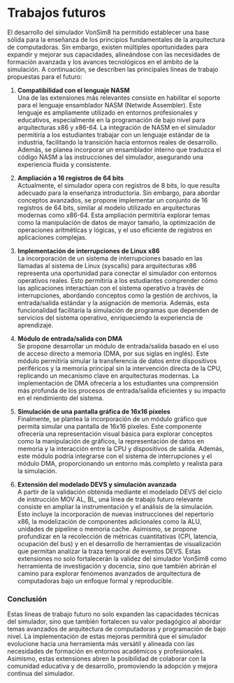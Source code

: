 # Trabajos futuros {#futuro}
El desarrollo del simulador VonSim8 ha permitido establecer una base sólida para la enseñanza de los principios fundamentales de la arquitectura de computadoras. Sin embargo, existen múltiples oportunidades para expandir y mejorar sus capacidades, alineándose con las necesidades de formación avanzada y los avances tecnológicos en el ámbito de la simulación. A continuación, se describen las principales líneas de trabajo propuestas para el futuro:

1. **Compatibilidad con el lenguaje NASM**  
   Una de las extensiones más relevantes consiste en habilitar el soporte para el lenguaje ensamblador NASM (Netwide Assembler). Este lenguaje es ampliamente utilizado en entornos profesionales y educativos, especialmente en la programación de bajo nivel para arquitecturas x86 y x86-64. La integración de NASM en el simulador permitiría a los estudiantes trabajar con un lenguaje estándar de la industria, facilitando la transición hacia entornos reales de desarrollo. Además, se planea incorporar un ensamblador interno que traduzca el código NASM a las instrucciones del simulador, asegurando una experiencia fluida y consistente.

2. **Ampliación a 16 registros de 64 bits**  
   Actualmente, el simulador opera con registros de 8 bits, lo que resulta adecuado para la enseñanza introductoria. Sin embargo, para abordar conceptos avanzados, se propone implementar un conjunto de 16 registros de 64 bits, similar al modelo utilizado en arquitecturas modernas como x86-64. Esta ampliación permitiría explorar temas como la manipulación de datos de mayor tamaño, la optimización de operaciones aritméticas y lógicas, y el uso eficiente de registros en aplicaciones complejas.

3. **Implementación de interrupciones de Linux x86**  
   La incorporación de un sistema de interrupciones basado en las llamadas al sistema de Linux (syscalls) para arquitecturas x86 representa una oportunidad para conectar el simulador con entornos operativos reales. Esto permitiría a los estudiantes comprender cómo las aplicaciones interactúan con el sistema operativo a través de interrupciones, abordando conceptos como la gestión de archivos, la entrada/salida estándar y la asignación de memoria. Además, esta funcionalidad facilitaría la simulación de programas que dependen de servicios del sistema operativo, enriqueciendo la experiencia de aprendizaje.

4. **Módulo de entrada/salida con DMA**  
   Se propone desarrollar un módulo de entrada/salida basado en el uso de acceso directo a memoria (DMA, por sus siglas en inglés). Este módulo permitiría simular la transferencia de datos entre dispositivos periféricos y la memoria principal sin la intervención directa de la CPU, replicando un mecanismo clave en arquitecturas modernas. La implementación de DMA ofrecería a los estudiantes una comprensión más profunda de los procesos de entrada/salida eficientes y su impacto en el rendimiento del sistema.

5. **Simulación de una pantalla gráfica de 16x16 píxeles**  
   Finalmente, se plantea la incorporación de un módulo gráfico que permita simular una pantalla de 16x16 píxeles. Este componente ofrecería una representación visual básica para explorar conceptos como la manipulación de gráficos, la representación de datos en memoria y la interacción entre la CPU y dispositivos de salida. Además, este módulo podría integrarse con el sistema de interrupciones y el módulo DMA, proporcionando un entorno más completo y realista para la simulación.

6. **Extensión del modelado DEVS y simulación avanzada**  
   A partir de la validación obtenida mediante el modelado DEVS del ciclo de instrucción MOV AL, BL, una línea de trabajo futuro relevante consiste en ampliar la instrumentación y el análisis de la simulación. Esto incluye la incorporación de nuevas instrucciones del repertorio x86, la modelización de componentes adicionales como la ALU, unidades de pipeline o memoria cache. Asimismo, se propone profundizar en la recolección de métricas cuantitativas (CPI, latencia, ocupación del bus) y en el desarrollo de herramientas de visualización que permitan analizar la traza temporal de eventos DEVS. Estas extensiones no solo fortalecerán la validez del simulador VonSim8 como herramienta de investigación y docencia, sino que también abrirán el camino para explorar fenómenos avanzados de arquitectura de computadoras bajo un enfoque formal y reproducible.

### Conclusión

Estas líneas de trabajo futuro no solo expanden las capacidades técnicas del simulador, sino que también fortalecen su valor pedagógico al abordar temas avanzados de arquitectura de computadoras y programación de bajo nivel. La implementación de estas mejoras permitirá que el simulador evolucione hacia una herramienta más versátil y alineada con las necesidades de formación en entornos académicos y profesionales. Asimismo, estas extensiones abren la posibilidad de colaborar con la comunidad educativa y de desarrollo, promoviendo la adopción y mejora continua del simulador.